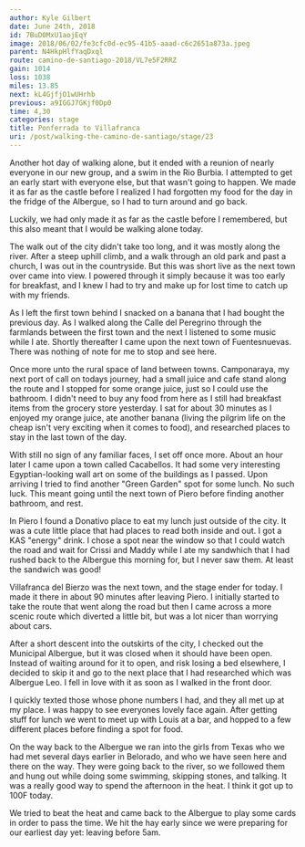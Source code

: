 ```yaml
---
author: Kyle Gilbert
date: June 24th, 2018
id: 7BuD0MxU1aojEqY
image: 2018/06/02/fe3cfc0d-ec95-41b5-aaad-c6c2651a873a.jpeg
parent: N4HkpHlfYaqDxql
route: camino-de-santiago-2018/VL7e5F2RRZ
gain: 1014
loss: 1038
miles: 13.85
next: kL4GjfjO1wUHrhb
previous: a9IGGJ7GKjf0Dp0
time: 4,30
categories: stage
title: Ponferrada to Villafranca
uri: /post/walking-the-camino-de-santiago/stage/23
---
```


<Stats />

<Route />

Another hot day of walking alone, but it ended with a reunion of nearly everyone
in our new group, and a swim in the Rio Burbia. I attempted to get an early start
with everyone else, but that wasn't going to happen. We made it as far as the
castle before I realized I had forgotten my food for the day in the fridge of
the Albergue, so I had to turn around and go back.

Luckily, we had only made it as far as the castle before I remembered, but
this also meant that I would be walking alone today.

The walk out of the city didn't take too long, and it was mostly along the river.
After a steep uphill climb, and a walk through an old park and past
a church, I was out in the countryside. But this was short live as the next
town over came into view. I powered through it simply because it was too early
for breakfast, and I knew I had to try and make up for lost time to catch up
with my friends.

As I left the first town behind I snacked on a banana that I had bought the
previous day. As I walked along the Calle del Peregrino through the farmlands
between the first town and the next I listened to some music while I ate. Shortly
thereafter I came upon the next town of Fuentesnuevas. There was nothing of
note for me to stop and see here.

Once more unto the rural space of land between towns. Camponaraya, my next
port of call on todays journey, had a small juice and cafe stand along the route
and I stopped for some orange juice, just so I could use the bathroom. I didn't
need to buy any food from here as I still had breakfast items from the grocery
store yesterday. I sat for about 30 minutes as I enjoyed my orange juice, ate
another banana (living the pilgrim life on the cheap isn't very exciting when
it comes to food), and researched places to stay in the last town of the day.

With still no sign of any familiar faces, I set off once more. About an hour
later I came upon a town called Cacabellos. It had some very interesting
Egyptian-looking wall art on some of the buildings as I passed. Upon arriving
I tried to find another "Green Garden" spot for some lunch. No such luck. This
meant going until the next town of Piero before finding another bathroom, and
rest.

In Piero I found a Donativo place to eat my lunch just outside of the city. It
was a cute little place that had places to read both inside and out. I got
a KAS "energy" drink. I chose a spot near the window so that I could watch the
road and wait for Crissi and Maddy while I ate my sandwhich that I had rushed
back to the Albergue this morning for, but I never saw them. At least the
sandwich was good!

Villafranca del Bierzo was the next town, and the stage ender for today. I made
it there in about 90 minutes after leaving Piero. I initially started to take
the route that went along the road but then I came across a more scenic route
which diverted a little bit, but was a lot nicer than worrying about cars.

After a short descent into the outskirts of the city, I checked out the
Municipal Albergue, but it was closed when it should have been open. Instead of
waiting around for it to open, and risk losing a bed elsewhere, I decided
to skip it and go to the next place that I had researched which was Albergue
Leo. I fell in love with it as soon as I walked in the front door.

I quickly texted those whose phone numbers I had, and they all met up at my
place. I was happy to see everyones lovely face again. After getting stuff for
lunch we went to meet up with Louis at a bar, and hopped to a few different
places before finding a spot for food.

On the way back to the Albergue we ran into the girls from Texas who we had met
several days earlier in Belorado, and who we have seen here and there on the
way. They were going back to the river, so we followed them and hung out while
doing some swimming, skipping stones, and talking. It was a really good way to
spend the afternoon in the heat. I think it got up to 100F today.

We tried to beat the heat and came back to the Albergue to play some cards in
order to pass the time. We hit the hay early since we were preparing for our
earliest day yet: leaving before 5am.


